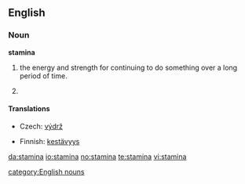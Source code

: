 ==English==

===Noun===
'''stamina'''

#the energy and strength for continuing to do something over a long period of time.
# {{botany}} {{plural of|[[stamen]]}}

====Translations====
{{top}}
*Czech: [[výdrž]] {{f}}
{{mid}}
*Finnish: [[kestävyys]]
{{bottom}}

[[da:stamina]]
[[io:stamina]]
[[no:stamina]]
[[te:stamina]]
[[vi:stamina]]

[[category:English nouns]]